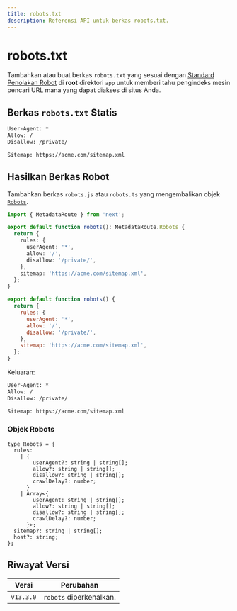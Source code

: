 ```yaml
---
title: robots.txt
description: Referensi API untuk berkas robots.txt.
---
```


# robots.txt

Tambahkan atau buat berkas `robots.txt` yang sesuai dengan [Standard Penolakan Robot](https://en.wikipedia.org/wiki/Robots.txt#Standard) di **root** direktori `app` untuk memberi tahu pengindeks mesin pencari URL mana yang dapat diakses di situs Anda.

## Berkas `robots.txt` Statis

```txt filename="app/robots.txt"
User-Agent: *
Allow: /
Disallow: /private/

Sitemap: https://acme.com/sitemap.xml
```

## Hasilkan Berkas Robot

Tambahkan berkas `robots.js` atau `robots.ts` yang mengembalikan objek [`Robots`](#objek-robots).

```ts filename="app/robots.ts" switcher
import { MetadataRoute } from 'next';

export default function robots(): MetadataRoute.Robots {
  return {
    rules: {
      userAgent: '*',
      allow: '/',
      disallow: '/private/',
    },
    sitemap: 'https://acme.com/sitemap.xml',
  };
}
```

```js filename="app/robots.js" switcher
export default function robots() {
  return {
    rules: {
      userAgent: '*',
      allow: '/',
      disallow: '/private/',
    },
    sitemap: 'https://acme.com/sitemap.xml',
  };
}
```

Keluaran:

```txt
User-Agent: *
Allow: /
Disallow: /private/

Sitemap: https://acme.com/sitemap.xml
```

### Objek Robots

```tsx
type Robots = {
  rules:
    | {
        userAgent?: string | string[];
        allow?: string | string[];
        disallow?: string | string[];
        crawlDelay?: number;
      }
    | Array<{
        userAgent: string | string[];
        allow?: string | string[];
        disallow?: string | string[];
        crawlDelay?: number;
      }>;
  sitemap?: string | string[];
  host?: string;
};
```

## Riwayat Versi

| Versi     | Perubahan               |
| --------- | ----------------------- |
| `v13.3.0` | `robots` diperkenalkan. |
